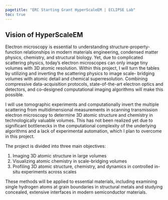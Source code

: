 ```yaml
---
pagetitle: "ERC Starting Grant HyperScaleEM | ECLIPSE Lab"
toc: true
---
```


## Vision of HyperScaleEM

Electron microscopy is essential to understanding structure-property-function relationships in modern
materials engineering, condensed matter physics, chemistry, and structural biology. Yet, due to complicated
scattering physics, today’s electron microscopes can only image tiny volumes with 3D atomic resolution.
Within this project, I will turn the tables by utilizing and inverting the scattering physics to image scale-
bridging volumes with atomic detail and chemical superresolution. Combining compressive data-acquisition
protocols, state-of-the-art electron optics and detectors, and co-designed computational imaging algorithms
will make this possible.

I will use tomographic experiments and computationally invert the multiple scattering from multidimensional
measurements in scanning transmission electron microscopy to determine 3D atomic structure and chemistry
in technologically valuable volumes. This has not been realized yet due to significant bottlenecks in the
computational complexity of the underlying algorithms and a lack of experimental automation, which I plan to
overcome in this project.

The project is divided into three main objectives:

1) Imaging 3D atomic structure in large volumes
2) Visualizing atomic chemistry in scale-bridging volumes
3) Profiling 3D atomic structure, chemistry, and dynamics in controlled in-situ experiments across scales

These methods will be applied to essential materials, including examining single hydrogen atoms at grain
boundaries in structural metals and studying concealed, extensive interfaces in modern semiconductor
materials. 

<!-- ## Roadmap

### Volume Sizes

- 2023: 
- 2024: $(18.2nm)^3$
- 2024: $(11nm)^3$ -->
